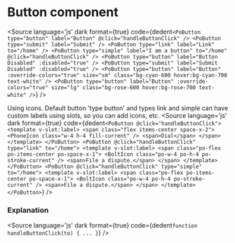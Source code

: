 # Button component




<Description of={PoButton} />

<Canvas withToolbar>
    <div className="po-flex po-space-x-3 po-items-center">
    <Story id="components-button--button" />
    <Story id="components-button--small" />
    <Story id="components-button--medium" />
    <Story id="components-button--large" />
    <Story id="components-button--color-change" />
    </div>
</Canvas>

<Source
  language='js'
  dark
  format={true}
  code={dedent`
    <PoButton type="button" label="Button" @click="handleButtonClick" />
    <PoButton type="submit" label="Submit" />
    <PoButton type="link" label="Link" to="/home" />
    <PoButton type="simple" label="I am a button" to="/home" @click="handleButtonClick" />
    <PoButton type="button" label="Button Disabled" :disabled="true" />
    <PoButton type="submit" label="Submit Disabled" :disabled="true" />
    <PoButton type="button" label="Button" :override-colors="true" size="sm" class="bg-cyan-600 hover:bg-cyan-700 text-white" />
    <PoButton type="button" label="Button" :override-colors="true" size="lg" class="bg-rose-600 hover:bg-rose-700 text-white" />
  `}
/>

Using icons. Default button 'type button' and types link and simple can have custom labels using slots, so you can add icons, etc.
<Source
  language='js'
  dark
  format={true}
  code={dedent`
    <PoButton @click="handleButtonClick">
        <template v-slot:label>
          <span class="flex items-center space-x-2">
            <PhoneIcon class="w-4 h-4 fill-current" />
            <span>Dial</span>
          </span>
        </template>
    </PoButton>
    <PoButton @click="handleButtonClick" type="link" to="/home">
      <template v-slot:label>
        <span class="po-flex po-items-center po-space-x-1">
          <BoltIcon class="po-w-4 po-h-4 po-stroke-current" />
          <span>File a dispute.</span>
        </span>
      </template>
    </PoButton>
    <PoButton @click="handleButtonClick" type="simple" to="/home">
      <template v-slot:label>
        <span class="po-flex po-items-center po-space-x-1">
          <BoltIcon class="po-w-4 po-h-4 po-stroke-current" />
          <span>File a dispute.</span>
        </span>
      </template>
    </PoButton>
  `}
/>

### Explanation

<ArgsTable of={PoButton} />

<Source
  language='js'
  dark
  format={true}
  code={dedent`
    function handleButtonClick(to) {
      ...
    }
  `}
/>
